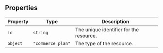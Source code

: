 ## Properties

| Property                     | Type              | Description                             |
| ---------------------------- | ----------------- | --------------------------------------- |
| <a id="id"></a> `id`         | `string`          | The unique identifier for the resource. |
| <a id="object"></a> `object` | `"commerce_plan"` | The type of the resource.               |
